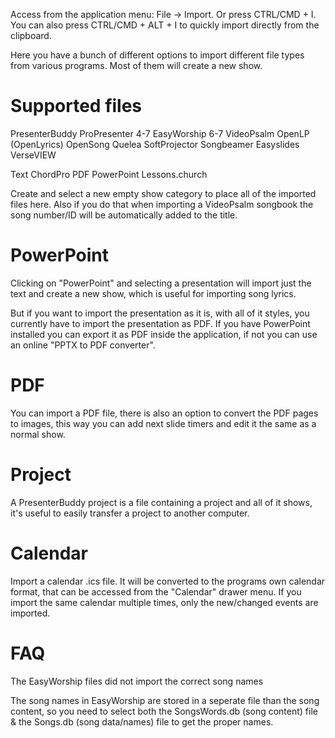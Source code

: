 Access from the application menu: File -> Import. Or press CTRL/CMD + I. You can also press CTRL/CMD + ALT + I to quickly import directly from the clipboard.

Here you have a bunch of different options to import different file types from various programs. Most of them will create a new show.

# Supported files
PresenterBuddy
ProPresenter 4-7
EasyWorship 6-7
VideoPsalm
OpenLP (OpenLyrics)
OpenSong
Quelea
SoftProjector
Songbeamer
Easyslides
VerseVIEW

Text
ChordPro
PDF
PowerPoint
Lessons.church

<CardGroup cols="1">
  <Card title="TIP">
    Create and select a new empty show category to place all of the imported files here. Also if you do that when importing a VideoPsalm songbook the song number/ID will be automatically added to the title.
  </Card>
</CardGroup>

# PowerPoint
Clicking on "PowerPoint" and selecting a presentation will import just the text and create a new show, which is useful for importing song lyrics.

But if you want to import the presentation as it is, with all of it styles, you currently have to import the presentation as PDF. If you have PowerPoint installed you can export it as PDF inside the application, if not you can use an online "PPTX to PDF converter".

# PDF
You can import a PDF file, there is also an option to convert the PDF pages to images, this way you can add next slide timers and edit it the same as a normal show.

# Project
A PresenterBuddy project is a file containing a project and all of it shows, it's useful to easily transfer a project to another computer.

# Calendar
Import a calendar .ics file. It will be converted to the programs own calendar format, that can be accessed from the "Calendar" drawer menu. If you import the same calendar multiple times, only the new/changed events are imported.

# FAQ
The EasyWorship files did not import the correct song names

The song names in EasyWorship are stored in a seperate file than the song content, so you need to select both the SongsWords.db (song content) file & the Songs.db (song data/names) file to get the proper names.